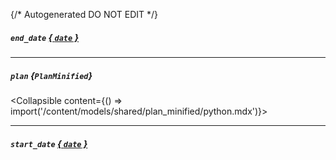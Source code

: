 {/* Autogenerated DO NOT EDIT  */}

##### `end_date` [*{ `date` }*](https://docs.python.org/3/library/datetime.html#date-objects)

---
##### `plan` *{`PlanMinified`}*
<Collapsible content={() => import('/content/models/shared/plan_minified/python.mdx')}>
</Collapsible>

---
##### `start_date` [*{ `date` }*](https://docs.python.org/3/library/datetime.html#date-objects)

